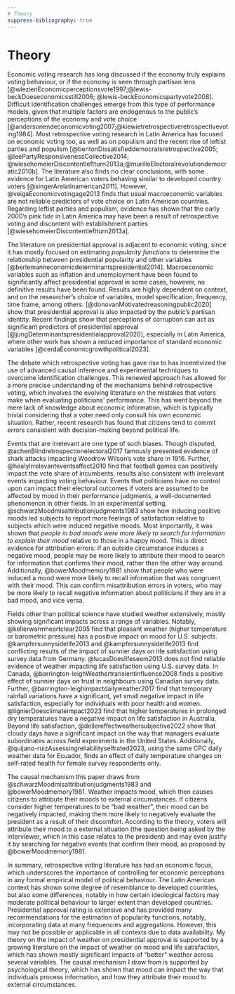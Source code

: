 ```yaml
---
# Theory
suppress-bibliography: true
---
```


# Theory

Economic voting research has long discussed if the economy truly explains voting behaviour, or if the economy is seen through partisan lens [@wlezienEconomicperceptionsvote1997;@lewis-beckDoeseconomicsstill2006; @lewis-beckEconomicspartyvote2008]. Difficult identification challenges emerge from this type of performance models, given that multiple factors are endogenous to the public's perceptions of the economy and vote choice [@andersonendeconomicvoting2007;@kiewietretrospectiveretrospectivevoting1984]. Most retrospective voting research in Latin America has focused on economic voting too, as well as on populism and the recent rise of leftist parties and populism [@bentonDissatisfieddemocratsretrospective2005; @leePartyResponsivenessCollective2014; @wiesehomeierDiscontentleftturn2013a;@murilloElectoralrevolutiondemocratic2010b]. The literature also finds no clear conclusions, with some evidence for Latin American voters behaving similar to developed country voters [@singerArelatinamerican2011]. However, @veigaEconomicvotingage2013 finds that usual macroeconomic variables are not reliable predictors of vote choice on Latin American countries. Regarding leftist parties and populism, evidence has shown that the early 2000's *pink tide* in Latin America may have been a result of retrospective voting and discontent with establishment parties [@wiesehomeierDiscontentleftturn2013a].

The literature on presidential approval is adjacent to economic voting, since it has mostly focused on estimating *popularity functions* to determine the relationship between presidential popularity and other variables [@berlemanneconomicdeterminantspresidential2014]. Macroeconomic variables such as inflation and unemployment have been found to significantly affect presidential approval in some cases, however, no definitive results have been found. Results are highly dependent on context, and on the researcher's choice of variables, model specification, frequency, time frame, among others. [@donovanMotivatedreasoningpublic2020] show that presidential approval is also impacted by the public's partisan identity. Recent findings show that perceptions of corruption can act as significant predictors of presidential approval [@jungDeterminantspresidentialapproval2020], especially in Latin America, where other work has shown a reduced importance of standard economic variables [@cerdaEconomicgrowthpolitical2023]. 

The debate which retrospective voting has gave rise to has incentivized the use of advanced causal inference and experimental techniques to overcome identification challenges. This renewed approach has allowed for a more precise understanding of the mechanisms behind retrospective voting, which involves the evolving literature on the mistakes that voters make when evaluating politicians' performance. This has went beyond the mere lack of knowledge about economic information, which is typically trivial considering that a voter need only consult his own economic situation. Rather, recent research has found that citizens tend to commit errors consistent with decision-making beyond political life. 

Events that are irrelevant are one type of such biases. Though disputed, @achenBlindretrospectionelectoral2017 famously presented evidence of shark attacks impacting Woodrow Wilson's vote share in 1916. Further, @healyIrrelevanteventsaffect2010 find that football games can positively impact the vote share of incumbents, results also consistent with irrelevant events impacting voting behaviour. Events that politicians have no control upon can impact their electoral outcomes if voters are assumed to be affected by mood in their performance judgments, a well-documented phenomenon in other fields. In an experimental setting, @schwarzMoodmisattributionjudgments1983 show how inducing positive moods led subjects to report more feelings of satisfaction relative to subjects which were induced negative moods. Most importantly, it was shown that *people in bad moods were more likely to search for information to explain their mood* relative to those in a happy mood. This is direct evidence for attribution errors: if an outside circumstance induces a negative mood, people may be more likely to attribute their mood to search for information that confirms their mood, rather than the other way around. Additionally, @bowerMoodmemory1981 show that people who were induced a mood were more likely to recall information that was congruent with their mood. This can confirm misattribution errors in voters, who may be more likely to recall negative information about politicians if they are in a bad mood, and vice versa.

Fields other than political science have studied weather extensively, mostly showing significant impacts across a range of variables. Notably, @kellerwarmheartclear2005 find that pleasant weather (higher temperature or barometric pressure) has a positive impact on mood for U.S. subjects. @kampfersunnysidelife2013 and @kampfersunnysidelife2013 find conflicting results of the impact of sunnier days on life satisfaction using survey data from Germany. @lucasDoeslifeseem2013 does not find reliable evidence of weather impacting life satisfaction using U.S. survey data. In Canada, @barrington-leighWeathertransientinfluence2008 finds a positive effect of sunnier days on trust in neighbours using Canadian survey data. Further, @barrington-leighimpactdailyweather2017 find that temporary rainfall variations have a significant, yet small negative impact in life satisfaction, especially for individuals with poor health and women. @lignierDoesclimateimpact2023 find that higher temperatures in prolonged dry temperatures have a negative impact on life satisfaction in Australia. Beyond life satisfaction, @dellereffectweathersubjective2022 show that cloudy days have a significant impact on the way that managers evaluate subordinates across field experiments in the United States. Additionally, @quijano-ruizAssessingreliabilityselfrated2023, using the same CPC daily weather data for Ecuador, finds an effect of daily temperature changes on self-rated health for female survey respondents only. 

The causal mechanism this paper draws from @schwarzMoodmisattributionjudgments1983 and @bowerMoodmemory1981. Weather impacts mood, which then causes citizens to attribute their moods to external circumstances. If citizens consider higher temperatures to be "bad weather", their mood can be negatively impacted, making them more likely to negatively evaluate the president as a result of their discomfort. According to the theory, voters will attribute their mood to a external situation (the question being asked by the interviewer, which in this case relates to the president) and may even justify it by searching for negative events that confirm their mood, as proposed by @bowerMoodmemory1981.

In summary, retrospective voting literature has had an economic focus, which underscores the importance of controlling for economic perceptions in any formal empirical model of political behaviour. The Latin American context has shown some degree of resemblance to developed countries, but also some differences, notably in how certain ideological factors may moderate political behaviour to larger extent than developed countries. Presidential approval rating is extensive and has provided many recommendations for the estimation of popularity functions, notably, incorporating data at many frequencies and aggregations. However, this may not be possible or applicable in all contexts due to data availability. My theory on the impact of weather on presidential approval is supported by a growing literature on the impact of weather on mood and life satisfaction, which has shown mostly significant impacts of "better" weather across several variables. The causal mechanism I draw from is supported by psychological theory, which has shown that mood can impact the way that individuals process information, and how they attribute their mood to external circumstances.